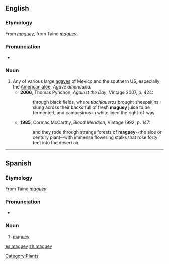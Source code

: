 ==English==

===Etymology===
From {{etyl|es}} ''[[#Spanish|maguey]]'', from Taino ''[[#Taino|maguey]]''.

===Pronunciation===
* {{IPA|/məˈgeɪ/}}

===Noun===
{{en-noun}}

# Any of various large [[agaves]] of Mexico and the southern US, especially the [[American aloe]], ''Agave americana''.
#* '''2006''', Thomas Pynchon, ''Against the Day'', Vintage 2007, p. 424:
#*: through black fields, where ''tlachiqueros'' brought sheepskins slung across their backs full of fresh '''maguey''' juice to be fermented, and campesinos in white lined the right-of-way
#* '''1985''', Cormac McCarthy, ''Blood Meridian'', Vintage 1992, p. 147:
#*: and they rode through strange forests of '''maguey'''--the aloe or century plant--with immense flowering stalks that rose forty feet into the desert air.
{{seecites}}

[[Category:Plants]]

----

==Spanish==

===Etymology===
From Taino ''[[#Taino|maguey]]''.

===Pronunciation===
* {{IPA|/maˈgej/|lang=es}}

===Noun===
{{es-noun-m|plural=magueyes}}

# [[#English|maguey]]

[[es:maguey]]
[[zh:maguey]]